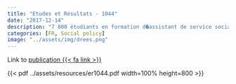 ```yaml
---
title: "Etudes et Résultats - 1044"
date: "2017-12-14"
description: "7 800 étudiants en formation d�assistant de service social en 2016"
categories: [FR, Social policy]
image: "../assets/img/drees.png"
---
```


Link to [publication {{< fa link >}}](https://drees.solidarites-sante.gouv.fr/publications/etudes-et-resultats/7-800-etudiants-en-formation-dassistant-de-service-social-en-2016)

{{< pdf ../assets/resources/er1044.pdf width=100% height=800 >}}
